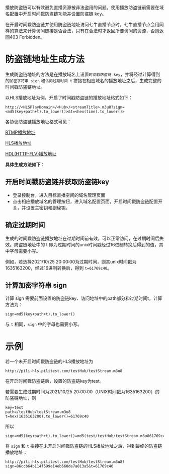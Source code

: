 播放防盗链可以有效避免直播资源被非法盗用的问题。使用播放防盗链前需要在域名配置中开启时间戳防盗链功能并设置防盗链 key。

在开启时间戳防盗链并使用防盗链地址访问七牛直播节点时，七牛直播节点会用同样的算法来计算访问链接是否合法，只有在合法时才返回所要访问的资源，否则返回403 Forbidden。

# 防盗链地址生成方法

生成防盗链地址的方法是在播放域名上设置`时间戳防盗链 key`，并将经过计算得到的`加密字符串 sign` 和`访问过期时间 t` 拼接在相应域名的播放地址之后，生成完整的时间戳防盗链地址。

以HLS播放地址为例，开启了时间戳防盗链的播放地址格式如下：

```
http://<HLSPlayDomain>/<Hub>/<streamTitle>.m3u8?sign=<md5(key+path+t).to_lower()>&t=<hex(time).to_lower()>
```

各协议防盗链播放地址格式可见：

[RTMP播放地址](/pili/api/2768/rtmp-broadcast-address)

[HLS播放地址](/pili/api/2769/hls-broadcast-address)

[HDL(HTTP-FLV)播放地址](/pili/api/2770/hdl-http-flv-broadcast-address)

**具体生成方法如下：**

## 开启时间戳防盗链并获取防盗链key

- 登录控制台，进入目标直播空间的域名管理页面
- 点击相应播放域名的管理按钮，进入域名配置页面，开启时间戳防盗链配置开关，并设置主密钥和副秘钥。

## 确定过期时间

生成的时间戳防盗链播放地址在过期时间前有效，可以正常访问，在过期时间后失效。防盗链地址中的 t 即为过期时间的unix时间戳经过16进制转换后得到的值，其中字母需要小写。

例如，若选择2021/10/25 20:00:00为过期时间，则其unix时间戳为1635163200，经过16进制转换后，得到 `t=61769c40`。

## 计算加密字符串 sign

计算 sign 需要前面设置的防盗链key、访问地址中的path部分和过期时间t，计算方法为：

```
sign=md5(key+path+t).to_lower()
```

与 `t` 相同，`sign` 中的字母也需要小写。

# 示例

若一个未开启时间戳防盗链的HLS播放地址为

```
http://pili-hls.pilitest.com/testHub/testStream.m3u8
```

在开启时间戳防盗链后，设置的防盗链key为test。

若需要生成过期时间为2021/10/25 20:00:00（UNIX时间戳为1635163200）的防盗链地址，则

```
key=test
path=/testHub/testStream.m3u8
t=hex(1635163200).to_lower()=61769c40
```

所以

```
sign=md5(key+path+t).to_lower()=md5(test/testHub/testStream.m3u861769c40).to_lower()=86ccb64b114f599e14eb660de7a813a5
```

将 `sign` 和 `t` 拼接在未开启时间戳防盗链的HLS播放地址之后，得到最终的防盗链播放地址：

```
http://pili-hls.pilitest.com/testHub/testStream.m3u8?sign=86ccb64b114f599e14eb660de7a813a5&t=61769c40
```